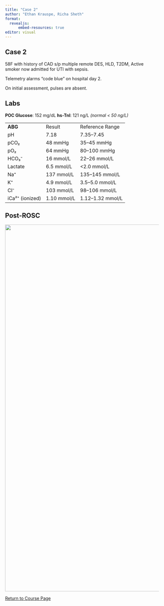 ```yaml
---
title: "Case 2"
author: "Ethan Krauspe, Richa Sheth"
format: 
  revealjs:
      embed-resources: true
editor: visual
---
```


## Case 2

58F with history of CAD s/p multiple remote DES, HLD, T2DM, Active smoker now admitted for UTI with sepsis.

Telemetry alarms "code blue" on hospital day 2.

On initial assessment, pulses are absent.

## Labs

**POC Glucose**: 152 mg/dL
**hs-TnI**: 121 ng/L *(normal \< 50 ng/L)*

|                 |             |                  |
|-----------------|-------------|------------------|
| **ABG**         | Result      | Reference Range  |
| pH              | 7.18        | 7.35–7.45        |
| pCO₂            | 48 mmHg     | 35–45 mmHg       |
| pO₂             | 64 mmHg     | 80–100 mmHg      |
| HCO₃⁻           | 16 mmol/L   | 22–26 mmol/L     |
| Lactate         | 6.5 mmol/L  | \<2.0 mmol/L     |
| Na⁺             | 137 mmol/L  | 135–145 mmol/L   |
| K⁺              | 4.9 mmol/L  | 3.5–5.0 mmol/L   |
| Cl⁻             | 103 mmol/L  | 98–106 mmol/L    |
| iCa²⁺ (ionized) | 1.10 mmol/L | 1.12–1.32 mmol/L |

## Post-ROSC

![](images/clipboard-2836008990.png){fig-alt="Post-ROSC EKG" fig-align="center" width="1200"}

[Return to Course Page](../ "Course Page")
